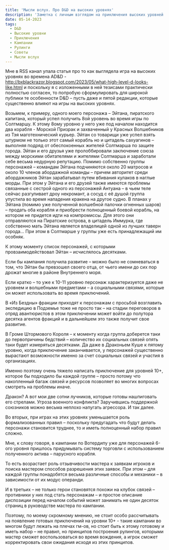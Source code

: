 ```yaml
---
title: 'Мысли вслух. Про D&D на высоких уровнях'
description: 'Заметка с личным взглядом на приключения высоких уровней в D&D'
date: 05-14-2023
tags:
  - D&D
  - Высокие уровни
  - Приключения
  - Кампании
  - Рулинги
  - Советы
  - Мысли вслух
---
```


Мне в RSS канал упала статья про то как выглядела игра на высоких уровнях во времена AD&D - http://bxblackrazor.blogspot.com/2023/05/what-high-level-d-looks-like.html и поскольку я с изложенными в ней тезисами практически полностью согласен, то попробую сформулировать для широкой публики те особенности D&D – пусть даже и пятой редакции, которые существенно влияют на игры на высоких уровнях.

Возьмем, к примеру, одного моего персонажа – Эйтана, пиратского капитана, который успел получить 8ой уровень во время игры по Солтмаршу. К этому 8ому уровню у него уже под началом находится два корабля - Морской Призрак и захваченный у Красных Волшебников из Тэя маготехнический курьер. Эйтан со товарищи уже успел взять штурмом не только этот самый корабль но и цитадель сахуагинов – выполняя подряд от обеспокоенных жителей Солтмарша по защите города.
Эйтан и его друзья уже пролоббировали заключение союза между морскими обитателями и жителями Солтмарша и заработали себе весьма недурную репутацию. Помимо собственно группы персонажей – командам Эйтана подчиняются около 20 матросов и около 10 членов абордажной команды – причем авторитет среди абордажников Эйтан зарабатывал путем вбивания кулаков в наглые морды.
При этом у Эйтана и его друзей также имеются проблемы связанные с сестрой одного из персонажей Антуана – в чьем теле сейчас разгуливает дроу некромант, а сосуд с её душой группа упустила во время нападения кракена на другое судно.
В планах у Эйтана (помимо уже полученной волшебной палочки огненных шаров) – продать оба корабля и приобрести полноценный боевой корабль, на котором не придется идти на компромиссы. Для этого они отправляются на Пиратские острова, в цитадель Иммурка, где собственно мать Эйтана является владелицей одной из лучших таверн города…
При этом в Солтмарше у группы уже есть принадлежащий им особняк.

К этому моменту список персонажей, с которыми провзаимодействовал Эйтан – исчислялось десятками.

Если бы кампания получила развитие – можно было не сомневаться в том, что Эйтан бы превзошел своего отца, от чьего имени до сих пор дрожат многие в районе Внутреннего моря.

Если кратко – то уже к 10-11 уровню персонаж характеризуется даже не уровнем и волшебными предметами – а социальными связями, которые он может использовать во время приключений.

В «Из Бездны» фракции приходят к персонажам с просьбой возглавить экспедицию в Подземье тоже не просто так – на стадии переговоров в отряд авантюристов в этом приключении может войти до полутора десятка агентов фракций и в дальнейшем это также получит свое развитие.

В Громе Штормового Короля – к моменту когда группа доберется таки до первопричины бедствий – количество их социальных связей опять таки будет измеряться десятками. Да даже в Драконьем Куше к пятому уровню, когда приключение заканчивается, у персонажей существенно вырастают возможности именно за счет социальных связей и участия в организациях.

Именно поэтому очень тяжело написать приключение для уровней 10+, которое бы подходило бы каждой группе – просто потому что накопленный багаж связей и ресурсов позволяет во многих вопросах смотреть на проблемы иначе.

Дракон? А вот мои две сотни лучников, которые готовы нашпиговать его стрелами. Угроза военного конфликта? Заручившись поддержкой союзников можно весьма неплохо напугать агрессора. И так далее.

Во вторых, при играх на этих уровнях уменьшается роль формализованных правил – поскольку предугадать что будут делать персонажи становится труднее, то и иметь полноценный набор правил сложно.

Мне, к слову говоря, в кампании по Вотердипу уже для персонажей 6-ого уровня пришлось придумывать систему торговли с использованием полученного актива – парусного корабля.

То есть возрастает роль отзывчивости мастера к заявкам игроков и поиска мастером способов разрешения этих заявок. При этом – для каждой группы понадобятся весьма различные способы и механики – в зависимости от их модус операнди.

И в третьих – не только герои становятся похожи на клубок связей – противники у них под стать персонажам – и простое описание диспозиции перед началом событий может занимать не один десяток страниц в руководстве мастера по кампании.

Поэтому, по моему скромному мнению, не стоит особо рассчитывать на появление готовых приключений на уровни 10+ - такие кампании во многом будут лежать на плечах гм-ов, но стоит быть к этому готовому и иметь набор – не правил, но принципов построения рулингов, которыми мастер сможет воспользоваться во время вождения, а игрок сможет корректировать свои ожидания исходя из этих принципов.
